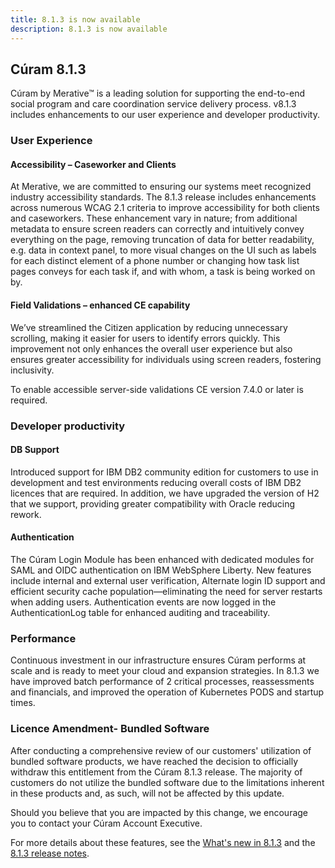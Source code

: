```yaml
---
title: 8.1.3 is now available
description: 8.1.3 is now available
---
```


## Cúram 8.1.3

Cúram by Merative™  is a leading solution for supporting the end-to-end social program and care coordination service delivery process. v8.1.3 includes enhancements to our user experience and developer productivity.

### User Experience

#### Accessibility – Caseworker and Clients 
At Merative, we are committed to ensuring our systems meet recognized industry accessibility standards. The 8.1.3 release includes enhancements across numerous WCAG 2.1 criteria to improve accessibility for both clients and caseworkers. These enhancement vary in nature; from additional metadata to ensure screen readers can correctly and intuitively convey everything on the page, removing truncation of data for better readability, e.g. data in context panel, to more visual changes on the UI such as labels for each distinct element of a phone number or changing how task list pages conveys for each task if, and with whom, a task is being worked on by. 

#### Field Validations – enhanced CE capability 
We’ve streamlined the Citizen application by reducing unnecessary scrolling, making it easier for users to identify errors quickly. This improvement not only enhances the overall user experience but also ensures greater accessibility for individuals using screen readers, fostering inclusivity. 

To enable accessible server-side validations CE version 7.4.0 or later is required. 

### Developer productivity

#### DB Support  
Introduced support for IBM DB2 community edition for customers to use in development and test environments reducing overall costs of IBM DB2 licences that are required. In addition, we have upgraded the version of H2 that we support, providing greater compatibility with Oracle reducing rework. 

#### Authentication  
The Cúram Login Module has been enhanced with dedicated modules for SAML and OIDC authentication on IBM WebSphere Liberty. New features include internal and external user verification, Alternate login ID support and efficient security cache population—eliminating the need for server restarts when adding users. Authentication events are now logged in the AuthenticationLog table for enhanced auditing and traceability.


### Performance 

Continuous investment in our infrastructure ensures Cúram performs at scale and is ready to meet your cloud and expansion strategies.  In 8.1.3 we have improved batch performance of 2 critical processes, reassessments and financials, and improved the operation of Kubernetes PODS and startup times. 

### Licence Amendment- Bundled Software  

After conducting a comprehensive review of our customers' utilization of bundled software products, we have reached the decision to officially withdraw this entitlement from the Cúram 8.1.3 release. The majority of customers do not utilize the bundled software due to the limitations inherent in these products and, as such, will not be affected by this update.   

Should you believe that you are impacted by this change, we encourage you to contact your Cúram Account Executive.   




For more details about these features, see the [What's new in 8.1.3](/pdf/spm/Curam_WhatsNew_813.pdf) and the [8.1.3 release notes](/pdf/releasenotes/curam813.pdf).

